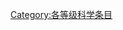 {{catmore1|[[Wikipedia:科学专题|Wikipedia:科学专题]]}}
{{Articles by Quality|topic=科学|project=科学|format=TOC}}
{{emptycat}}

[[Category:各等级科学条目|Category:各等级科学条目]]